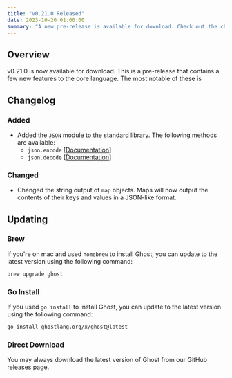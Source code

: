 ```yaml
---
title: "v0.21.0 Released"
date: 2023-10-26 01:00:00
summary: "A new pre-release is available for download. Check out the changelog to see what's new."
---
```


## Overview
v0.21.0 is now available for download. This is a pre-release that contains a few new features to the core language. The most notable of these is

## Changelog

### Added
- Added the `JSON` module to the standard library. The following methods are available:
  - `json.encode` [[Documentation](/docs/json#encode)]
  - `json.decode` [[Documentation](/docs/json#decode)]

### Changed
- Changed the string output of `map` objects. Maps will now output the contents of their keys and values in a JSON-like format.

## Updating
### Brew
If you're on mac and used `homebrew` to install Ghost, you can update to the latest version using the following command:

```bash
brew upgrade ghost
```

### Go Install
If you used `go install` to install Ghost, you can update to the latest version using the following command:

```bash
go install ghostlang.org/x/ghost@latest
```

### Direct Download
You may always download the latest version of Ghost from our GitHub [releases](https://github.com/ghost-language/ghost/releases) page.